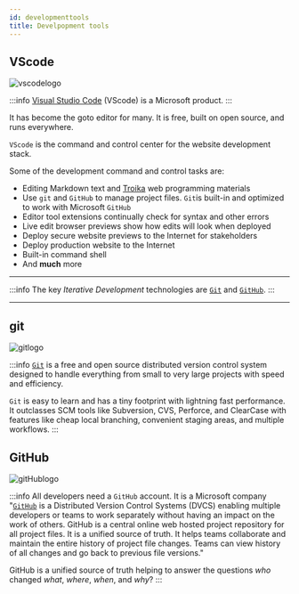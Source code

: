 ```yaml
---
id: developmenttools
title: Develpopment tools
---
```


## VScode 

![vscodelogo](/img/vscodelogo.png)

:::info
[Visual Studio Code](https://code.visualstudio.com) (VScode) is a Microsoft product.
:::

It has become the goto editor for many. It is free, built on open source, and runs everywhere.

`VScode` is the command and control center for the website development stack.

Some of the development command and control tasks are:

- Editing Markdown text and [Troika](programming#troika) web programming materials
- Use `git` and `GitHub` to manage project files. `Git`is built-in and optimized to work with Microsoft `GitHub`
- Editor tool extensions continually check for syntax and other errors
- Live edit browser previews show how edits will look when deployed
- Deploy secure website previews to the Internet for stakeholders
- Deploy production website to the Internet
- Built-in command shell
- And **much** more

---

:::info
The key _Iterative Development_ technologies are [`Git`](https://git-scm.com) and [`GitHub`](https://github.com/).
:::

---

## git 

<!--
<img src={/img/gitlogo.png} width={100} height={100}/>
-->

![gitlogo](/img/gitlogo.png)

:::info
[`Git`](https://git-scm.com/) is a free and open source distributed version control system designed to handle everything from small to very large projects with speed and efficiency.

`Git` is easy to learn and has a tiny footprint with lightning fast performance. It outclasses SCM tools like Subversion, CVS, Perforce, and ClearCase with features like cheap local branching, convenient staging areas, and multiple workflows.
:::

## GitHub 

<!--
<img src={gitHublogo.png} width={100} height={100}/>
-->

![gitHublogo](/img/gitHublogo.png)

:::info
All developers need a `GitHub` account. It is a Microsoft company
"[`GitHub`](https://github.com/) is a Distributed Version Control Systems (DVCS) enabling multiple developers or teams to work separately without having an impact on the work of others. GitHub is a central online web hosted project repository for all project files. It is a unified source of truth. It helps teams collaborate and maintain the entire history of project file changes. Teams can view history of all changes and go back to previous file versions."

GitHub is a unified source of truth helping to answer the questions _who_ changed _what_, _where_, _when_, and _why_?
:::
